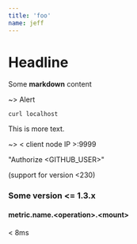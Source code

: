 ```yaml
---
title: 'foo'
name: jeff
---
```



# Headline

<Test name={name} />

<ContextConsumer />

Some **markdown** content

~> Alert

<Dynamic />

```shell-session
curl localhost
```

This is more text.

~> < client node IP >:9999

"Authorize \<GITHUB_USER\>"

(support for version \<230)

### Some version \<= 1.3.x

#### metric.name.\<operation>.\<mount>

< 8ms
